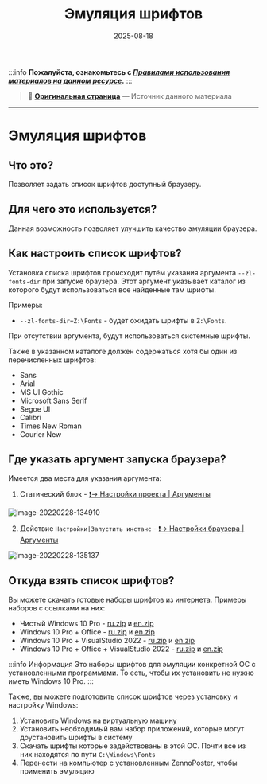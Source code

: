 ﻿---
sidebar_position: 7
title: "Эмуляция шрифтов"
description: ""
date: "2025-08-18"
converted: true
originalFile: "Эмуляция шрифтов.txt"
targetUrl: "https://zennolab.atlassian.net/wiki/spaces/RU/pages/2131066881"
---
:::info **Пожалуйста, ознакомьтесь с [*Правилами использования материалов на данном ресурсе*](../Disclaimer).**
:::

> 🔗 **[Оригинальная страница](https://zennolab.atlassian.net/wiki/spaces/RU/pages/2131066881)** — Источник данного материала

_______________________________________________  
# Эмуляция шрифтов

## Что это?

Позволяет задать список шрифтов доступный браузеру.

## Для чего это используется?

Данная возможность позволяет улучшить качество эмуляции браузера.

## Как настроить список шрифтов?

Установка списка шрифтов происходит путём указания аргумента `--zl-fonts-dir` при запуске браузера. Этот аргумент указывает каталог из которого будут использоваться все найденные там шрифты.

Примеры:

- `--zl-fonts-dir=Z:\Fonts` - будет ожидать шрифты в `Z:\Fonts`.

При отсутствии аргумента, будут использоваться системные шрифты.

Также в указанном каталоге должен содержаться хотя бы один из перечисленных шрифтов:

- Sans
- Arial
- MS UI Gothic
- Microsoft Sans Serif
- Segoe UI
- Calibri
- Times New Roman
- Courier New

## Где указать аргумент запуска браузера?

Имеется два места для указания аргумента:

1. Статический блок - [❗→ Настройки проекта | Аргументы](https://zennolab.atlassian.net/wiki/spaces/RU/pages/534315477#%D0%90%D1%80%D0%B3%D1%83%D0%BC%D0%B5%D0%BD%D1%82%D1%8B) 

![image-20220228-134910](./assets/Эмуляция_шрифтов/Эмуляция_шрифтов_pic1.png)


2. Действие `Настройки|Запустить инстанс` - [❗→ Настройки браузера | Аргументы](https://zennolab.atlassian.net/wiki/spaces/RU/pages/489324572#%D0%90%D1%80%D0%B3%D1%83%D0%BC%D0%B5%D0%BD%D1%82%D1%8B) 

![image-20220228-135137](./assets/Эмуляция_шрифтов/Эмуляция_шрифтов_pic2.png)



## Откуда взять список шрифтов?

Вы можете скачать готовые наборы шрифтов из интернета. Примеры наборов с ссылками на них:

- Чистый Windows 10 Pro - [ru.zip](https://www.dropbox.com/s/jzigwy17p0v9z34/ru.zip?dl=0) и [en.zip](https://www.dropbox.com/s/jw2jzyuxtqddzx2/en.zip?dl=0)
- Windows 10 Pro + Office - [ru.zip](https://www.dropbox.com/s/4fyudzexzp7pmpl/ru.zip?dl=0) и [en.zip](https://www.dropbox.com/s/5n46v94h2nweve1/en.zip?dl=0)
- Windows 10 Pro + VisualStudio 2022 - [ru.zip](https://www.dropbox.com/s/ertyj80yajtv333/ru.zip?dl=0) и [en.zip](https://www.dropbox.com/s/mhvb5pvqt0u0vqq/en.zip?dl=0)
- Windows 10 Pro + Office + VisualStudio 2022 - [ru.zip](https://www.dropbox.com/s/00pocd1edahsfrs/ru.zip?dl=0) и [en.zip](https://www.dropbox.com/s/foi7lb37cdt914u/en.zip?dl=0)

:::info Информация
Это наборы шрифтов для эмуляции конкретной ОС с установленными программами. То есть, чтобы их установить не нужно иметь Windows 10 Pro.
:::

Также, вы можете подготовить список шрифтов через установку и настройку Windows:

1. Установить Windows на виртуальную машину
2. Установить необходимый вам набор приложений, которые могут доустановить шрифты в систему
3. Скачать шрифты которые задействованы в этой ОС. Почти все из них находятся по пути `C:\Windows\Fonts`
4. Перенести на компьютер с установленным ZennoPoster, чтобы применить эмуляцию